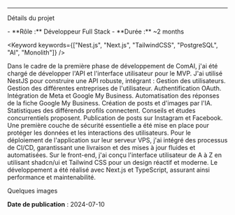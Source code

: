 
---

<Heading variant="h3" border={false} className="py-2">Détails du projet</Heading>

<Detail>
  - **Rôle :** Développeur Full Stack
  - **Durée :** ~2 months
</Detail>

<Keyword keywords={["Nest.js", "Next.js", "TailwindCSS", "PostgreSQL", "AI", "Monolith"]} />

<Paragraph>
  Dans le cadre de la première phase de développement de ComAI, j'ai été chargé de développer l'API et l'interface utilisateur pour le MVP. J'ai utilisé NestJS pour construire une API robuste, intégrant :
</Paragraph>

<List>
  <ListItem>
   <COMMON_ICONS.user className="w-5 h-5" />
   Gestion des utilisateurs.
  </ListItem>
  <ListItem>
    <COMMON_ICONS.company className="w-5 h-5" />
    Gestion des différentes entreprises de l'utilisateur.
  </ListItem>
  <ListItem>
    <COMMON_ICONS.oauth className="w-5 h-5" />   
    Authentification OAuth.
  </ListItem>
  <ListItem>
    <COMMON_ICONS.google className="w-5 h-5" />
    Intégration de Meta et Google My Business.
  </ListItem>
  <ListItem>
    <COMMON_ICONS.gmb className="w-5 h-5" />
    Automatisation des réponses de la fiche Google My Business.
  </ListItem>
  <ListItem>
    <COMMON_ICONS.robot className="w-5 h-5" />
    Création de posts et d'images par l'IA.
  </ListItem>
  <ListItem>
    <COMMON_ICONS.chart className="w-5 h-5" />
    Statistiques des différends profils connectent.
  </ListItem>
  <ListItem>
    <COMMON_ICONS.chartBox className="w-5 h-5" />
    Conseils et études concurrentiels proposent.
  </ListItem>
  <ListItem>
    <COMMON_ICONS.documentStar className="w-5 h-5" />
    Publication de posts sur Instagram et Facebook.
  </ListItem>
</List>
  
<Paragraph>
  Une première couche de sécurité essentielle a été mise en place pour protéger les données et les interactions des utilisateurs.
</Paragraph>

<Paragraph>
  Pour le déploiement de l'application sur leur serveur VPS, j'ai intégré des processus de CI/CD, garantissant une livraison et des mises à jour fluides et automatisées.
</Paragraph>

<Paragraph>
  Sur le front-end, j'ai conçu l'interface utilisateur de A à Z en utilisant shadcn/ui et Tailwind CSS pour un design réactif et moderne. Le développement a été réalisé avec Next.js et TypeScript, assurant ainsi performance et maintenabilité.
</Paragraph>

<Heading variant="h3" className="py-2">Quelques images</Heading>

<ImageSwiper images={COMAI_PICTURES} />

**Date de publication** : 2024-07-10
